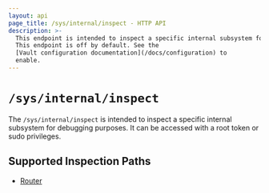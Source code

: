 ```yaml
---
layout: api
page_title: /sys/internal/inspect - HTTP API
description: >-
  This endpoint is intended to inspect a specific internal subsystem for debugging purposes. It can be accessed with a root token or sudo privileges
  This endpoint is off by default. See the
  [Vault configuration documentation](/docs/configuration) to
  enable.
---
```


# `/sys/internal/inspect`

The `/sys/internal/inspect` is intended to inspect a specific internal subsystem for debugging purposes.
It can be accessed with a root token or sudo privileges.


## Supported Inspection Paths

- [Router](/api-docs/system/internal/inspect/router)

